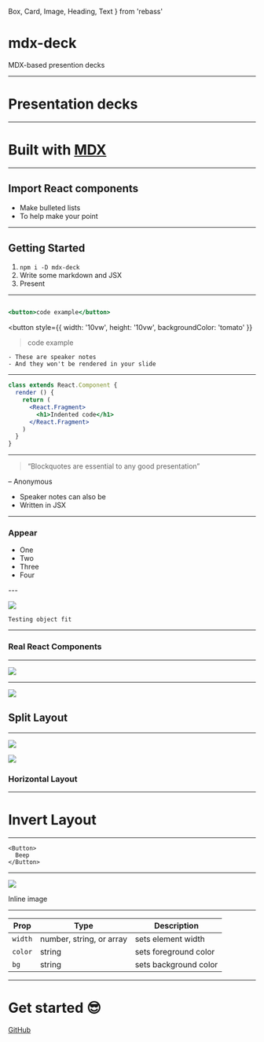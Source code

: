   Box,
  Card,
  Image,
  Heading,
  Text
} from 'rebass'



<Head>
  <title>mdx-deck</title>
  <meta name='twitter:card' content='summary_large_image' />
  <meta name='twitter:site' content='@2_up' />
  <meta name='twitter:title' content='mdx-deck' />
  <meta name='twitter:description' content='MDX-based presentation decks' />
  <meta name='twitter:image' content='https://jxnblk.com/mdx-deck/card.png' />
</Head>

# mdx-deck

MDX-based presention decks


---
# Presentation decks
---
# Built with [MDX][]
[MDX]: https://github.com/mdx-js/mdx
---

<Box
  fontSize={3}
  p={4}
  bg='magenta'>
  Import React components
</Box>
---

- Make bulleted lists
- To help make your point

---

## Getting Started

1. `npm i -D mdx-deck`
2. Write some markdown and JSX
3. Present

---

```jsx

<button>code example</button>

```
<button
style={{
      width: '10vw',
      height: '10vw',
      backgroundColor: 'tomato'
    }}
>code example</button>

```notes
- These are speaker notes
- And they won't be rendered in your slide
```
---

```jsx
class extends React.Component {
  render () {
    return (
      <React.Fragment>
        <h1>Indented code</h1>
      </React.Fragment>
    )
  }
}
```
---
> “Blockquotes are essential to any good presentation”

– Anonymous

<Notes>
  <ul>
    <li>Speaker notes can also be</li>
    <li>Written in JSX</li>
  </ul>
</Notes>

---
### Appear

<ul>
  <Appear>
    <li>One</li>
    <li>Two</li>
    <li>Three</li>
    <li>Four</li>
  </Appear>
</ul>
---

<Image
  src='https://source.unsplash.com/random/768x2048'
  size='contain'
/>

```notes
Testing object fit
```
---

### Real React Components

<Counter />

---

<Image src='https://images.unsplash.com/photo-1462331940025-496dfbfc7564?w=2048&q=20' />

---

![](https://images.unsplash.com/photo-1462331940025-496dfbfc7564?w=2048&q=20)

## Split Layout

---

![](https://source.unsplash.com/random/1024x768')

![](https://source.unsplash.com/random/1024x768')

### Horizontal Layout

---

# Invert Layout

---

```
<Button>
  Beep
</Button>
```

---

![](https://images.unsplash.com/photo-1462331940025-496dfbfc7564?w=2048&h=1024&q=20&fit=crop)

Inline image

---

Prop | Type | Description
---|---|---
`width` | number, string, or array | sets element width
`color` | string | sets foreground color
`bg` | string | sets background color

---

# Get started :sunglasses:
[GitHub](https://github.com/jxnblk/mdx-deck)
